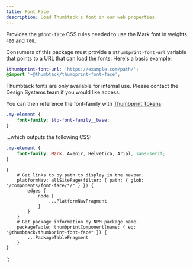 ```yaml
---
title: Font Face
description: Load Thumbtack's font in our web properties.
---
```



<ComponentHeader data={props.data} />

Provides the `@font-face` CSS rules needed to use the Mark font in weights `400` and `700`.

Consumers of this package must provide a `$thumbprint-font-url` variable that points to a URL that can load the fonts. Here's a basic example:

```scss
$thumbprint-font-url: 'https://example.com/path/';
@import '~@thumbtack/thumbprint-font-face';
```

Thumbtack fonts are only available for internal use. Please contact the Design Systems team if you would like access.

You can then reference the font-family with [Thumbprint Tokens](/tokens/):

```scss
.my-element {
    font-family: $tp-font-family__base;
}
```

...which outputs the following CSS:

```scss
.my-element {
    font-family: Mark, Avenir, Helvetica, Arial, sans-serif;
}
```

<ComponentFooter data={props.data} />

    {
        # Get links to by path to display in the navbar.
        platformNav: allSitePage(filter: { path: { glob: "/components/font-face/*/" } }) {
            edges {
                node {
                    ...PlatformNavFragment
                }
            }
        }
        # Get package information by NPM package name.
        packageTable: thumbprintComponent(name: { eq: "@thumbtack/thumbprint-font-face" }) {
            ...PackageTableFragment
        }
    }
`;
